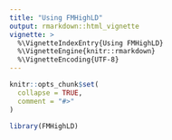 ```yaml
---
title: "Using FMHighLD"
output: rmarkdown::html_vignette
vignette: >
  %\VignetteIndexEntry{Using FMHighLD}
  %\VignetteEngine{knitr::rmarkdown}
  %\VignetteEncoding{UTF-8}
---
```


```r
knitr::opts_chunk$set(
  collapse = TRUE,
  comment = "#>"
)
```

```r
library(FMHighLD)
```

